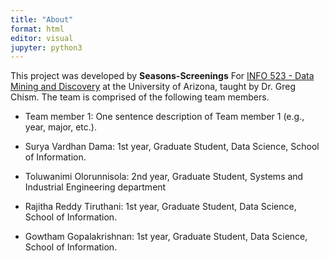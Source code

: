 ```yaml
---
title: "About"
format: html
editor: visual
jupyter: python3
---
```


This project was developed by **Seasons-Screenings** For [INFO 523 - Data Mining and Discovery](https://datamineaz.org/) at the University of Arizona, taught by Dr. Greg Chism. The team is comprised of the following team members.

-   Team member 1: One sentence description of Team member 1 (e.g., year, major, etc.).

-   Surya Vardhan Dama: 1st year, Graduate Student, Data Science, School of Information.

-   Toluwanimi Olorunnisola: 2nd year, Graduate Student, Systems and Industrial Engineering department

-   Rajitha Reddy Tiruthani: 1st year, Graduate Student, Data Science, School of Information.

-   Gowtham Gopalakrishnan: 1st year, Graduate Student, Data Science, School of Information.
